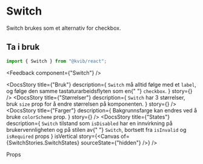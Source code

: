 
<Meta of={SwitchStories} />

<DocsContainer>

# Switch

Switch brukes som et alternativ for checkbox.

## Ta i bruk

```jsx
import { Switch } from "@kvib/react";
```

<Feedback component={"Switch"} />

<DocsStory
  title={"Bruk"}
  description={
    <Text>
      <code>Switch</code> må alltid følge med et <code>label</code>, og følge den samme tastaturarbeidsflyten som en{" "}
      <code>checkbox</code>.
    </Text>
  }
  story={<Canvas of={SwitchStories.Switch} sourceState="hidden" />}
/>
<DocsStory
  title={"Størrelser"}
  description={
    <Text>
      <code>Switch</code> har 3 størrelser, bruk <code>size</code> prop for å endre størrelsen på komponenten.
    </Text>
  }
  story={<Canvas of={SwitchStories.SwitchSizes} sourceState="hidden" />}
/>
<DocsStory
  title={"Farger"}
  description={
    <Text>
      Bakgrunnsfarge kan endres ved å bruke <code>colorScheme</code> prop.
    </Text>
  }
  story={<Canvas of={SwitchStories.SwitchColors} sourceState="hidden" />}
/>
<DocsStory
  title={"States"}
  description={
    <Text>
      <code>Switch</code> tilstand som <code>isDisabled</code> har en innvirkning på brukervennligheten og på stilen av{" "}
      <code>Switch</code>, bortsett fra <code>isInvalid</code> og <code>isRequired</code> props
    </Text>
  }
  isVertical
  story={<Canvas of={SwitchStories.SwitchStates} sourceState={"hidden"} />}
/>

<DocsHeading light>Props</DocsHeading>
<Canvas of={SwitchStories.Switch} />
<Controls of={SwitchStories.Switch} />

</DocsContainer>

